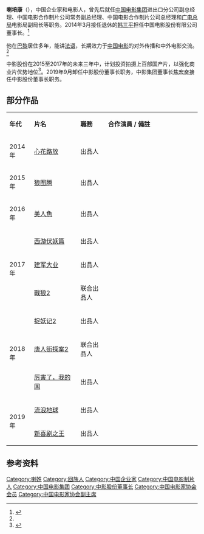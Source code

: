 '''喇培康'''（{{bd|？|}}），中国企业家和电影人，曾先后就任[[中国电影集团|中国电影集团]]进出口分公司副总经理、中国电影合作制片公司常务副总经理、中国电影合作制片公司总经理和[[广电总局|广电总局]]电影局副局长等职务。2014年3月接任退休的[[韩三平|韩三平]]担任中国电影股份有限公司董事长。<ref name="接任">{{cite web |url=http://www.chinanews.com/yl/2014/03-18/5963411.shtml |language= |title=中影更换掌门人 喇培康接任韩三平 |publisher=深圳晚报 |date=2014年3月18日 |accessdate= |archive-date=2016年3月5日 |archive-url=https://web.archive.org/web/20160305043202/http://www.chinanews.com/yl/2014/03-18/5963411.shtml |dead-url=no }}</ref>

他在[[巴黎|巴黎]]居住多年，能讲[[法语|法语]]，长期效力于[[中国电影|中国电影]]的对外传播和中外电影交流。<ref name="接任"/>

中影股份在2015至2017年的未来三年中，计划投资拍摄上百部国产片，以强化商业片优势地位<ref >{{cite web |url=http://news.mtime.com/2014/12/12/1535177.html |language= |title=喇培康欲重塑中影 |publisher=21世纪经济报道 |date=2014-12-12 |accessdate= |archive-date=2019-08-05 |archive-url=https://web.archive.org/web/20190805114837/http://news.mtime.com/2014/12/12/1535177.html |dead-url=yes }}</ref>。2019年9月卸任中影股份董事长职务，中影集团董事长[[焦宏奋|焦宏奋]]接任中影股份董事长职务。

== 部分作品 ==
{|class="wikitable" width="100%"
|- style="background:cornflowerblue; color:white" align=center
|style="width:7%"|'''年代'''||style="width:20%"|'''片名'''||style="width:12%"|'''職務'''||style="width: 40%"|'''合作演員 / 備註'''
|-----
|rowspan=1|2014年||[[心花路放|心花路放]]||出品人||
|-----
|rowspan=1|2015年||[[狼图腾_(电影)|狼图腾]]||出品人||
|-----
|rowspan=1|2016年||[[美人魚_(2016年電影)|美人魚]]||出品人||
|-----
|rowspan=3|2017年||[[西游伏妖篇|西游伏妖篇]]||出品人
|-----
|[[建军大业|建军大业]]||出品人
|-----
|[[戰狼2|戰狼2]]||联合出品人
|-----
|rowspan=3|2018年||[[捉妖记2|捉妖记2]]||出品人
|-----
|[[唐人街探案2|唐人街探案2]]||联合出品人
|-----
|[[厉害了，我的国|厉害了，我的国]]||出品人
|-----
|rowspan=3|2019年||[[流浪地球_(电影)|流浪地球]]||出品人
|-----
|[[新喜剧之王|新喜剧之王]]||出品人
|}

== 参考资料 ==
{{reflist}}

{{S-start}}
{{Succession box
 | title  = [[中国电影股份有限公司|中国电影股份有限公司]]董事长
 | years  = 2014年3月-2019年9月
 | before = [[韩三平|韩三平]]
 | after  = [[焦宏奋|焦宏奋]]
}}
{{S-end}}

{{中国电影家协会第九届理事会}}
{{中国电影家协会第十届理事会}}

{{Authority control}}
{{DEFAULTSORT:LA}}
[[Category:喇姓|Category:喇姓]]
[[Category:回族人|Category:回族人]]
[[Category:中国企业家|Category:中国企业家]]
[[Category:中国电影制片人|Category:中国电影制片人]]
[[Category:中国电影集团|Category:中国电影集团]]
[[Category:中影股份董事长|Category:中影股份董事长]]
[[Category:中国电影家协会会员|Category:中国电影家协会会员]]
[[Category:中国电影家协会副主席|Category:中国电影家协会副主席]]